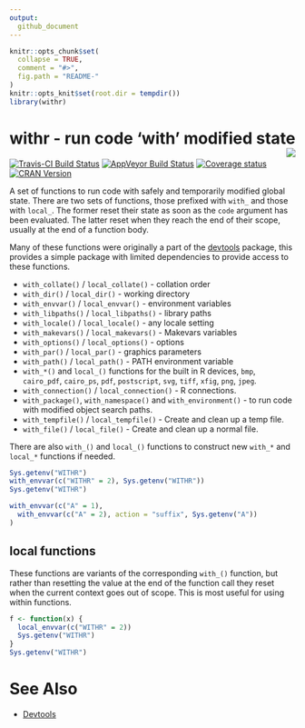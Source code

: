 ```yaml
---
output:
  github_document
---
```


<!-- README.md is generated from README.Rmd. Please edit that file -->

```r
knitr::opts_chunk$set(
  collapse = TRUE,
  comment = "#>",
  fig.path = "README-"
)
knitr::opts_knit$set(root.dir = tempdir())
library(withr)
```

# withr - run code 'with' modified state <img src="man/figures/logo.png" align="right" />

[![Travis-CI Build Status](https://travis-ci.org/r-lib/withr.svg?branch=master)](https://travis-ci.org/r-lib/withr)
[![AppVeyor Build Status](https://ci.appveyor.com/api/projects/status/github/r-lib/withr?branch=master&svg=true)](https://ci.appveyor.com/project/jimhester/withr)
[![Coverage status](https://codecov.io/gh/r-lib/withr/branch/master/graph/badge.svg)](https://codecov.io/github/r-lib/withr?branch=master)
[![CRAN Version](http://www.r-pkg.org/badges/version/withr)](http://www.r-pkg.org/pkg/withr)

A set of functions to run code with safely and temporarily modified global
state. There are two sets of functions, those prefixed with `with_` and those
with `local_`. The former reset their state as soon as the `code` argument has
been evaluated. The latter reset when they reach the end of their scope,
usually at the end of a function body.

Many of these functions were originally a part of the [devtools][] package,
this provides a simple package with limited dependencies to provide access to
these functions.

- `with_collate()` / `local_collate()` - collation order
- `with_dir()` / `local_dir()` - working directory
- `with_envvar()` / `local_envvar()` - environment variables
- `with_libpaths()` / `local_libpaths()` - library paths
- `with_locale()` / `local_locale()` - any locale setting
- `with_makevars()` / `local_makevars()` - Makevars variables
- `with_options()` / `local_options()` - options
- `with_par()` / `local_par()` - graphics parameters
- `with_path()` / `local_path()` - PATH environment variable
- `with_*()` and `local_()` functions for the built in R devices, `bmp`,
  `cairo_pdf`, `cairo_ps`, `pdf`, `postscript`, `svg`, `tiff`, `xfig`, `png`,
  `jpeg`.
- `with_connection()` / `local_connection()` - R connections.
- `with_package()`, `with_namespace()` and `with_environment()` - to run code
  with modified object search paths.
- `with_tempfile()` / `local_tempfile()` - Create and clean up a temp file.
- `with_file()` / `local_file()` - Create and clean up a normal file.

There are also `with_()` and `local_()` functions to construct new `with_*`
and `local_*` functions if needed.

```r
Sys.getenv("WITHR")
with_envvar(c("WITHR" = 2), Sys.getenv("WITHR"))
Sys.getenv("WITHR")

with_envvar(c("A" = 1),
  with_envvar(c("A" = 2), action = "suffix", Sys.getenv("A"))
)
```

## local functions
These functions are variants of the corresponding `with_()` function, but
rather than resetting the value at the end of the function call they reset when
the current context goes out of scope. This is most useful for using within
functions.

```r
f <- function(x) {
  local_envvar(c("WITHR" = 2))
  Sys.getenv("WITHR")
}
Sys.getenv("WITHR")
```

# See Also #
- [Devtools][devtools]

[devtools]: https://github.com/hadley/devtools
